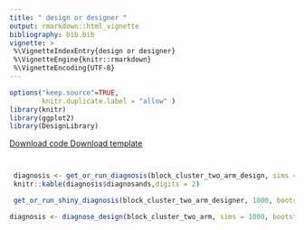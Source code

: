 ```yaml
---
title: " design or designer " 
output: rmarkdown::html_vignette
bibliography: bib.bib
vignette: >
 %\VignetteIndexEntry{design or designer}
 %\VignetteEngine{knitr::rmarkdown}
 %\VignetteEncoding{UTF-8}
---
```

              
```r
options("keep.source"=TRUE,
        knitr.duplicate.label = "allow" )
library(knitr)
library(ggplot2)
library(DesignLibrary)
```
              
<div class="btn-group">
  <a class="btn btn-primary" href="http://declaredesign.org/articles/block_cluster_two_arm.R">
     <i class="fa fa-code" title = "Download code for design" fa-2x></i> Download code
  </a>
  <a class="btn btn-primary" href="http://declaredesign.org/articles/block_cluster_two_arm_designer.RDS">
     <i class="fa fa-clipboard" title = "Download template for design" fa-2x></i> Download template
  </a> 
</div>
            
  



```r
```

  
```r
```
  

```r
 diagnosis <- get_or_run_diagnosis(block_cluster_two_arm_design, sims = 1000, bootstrap = FALSE)
 knitr::kable(diagnosis$diagnosands,digits = 2)
```
  
  

```r
 get_or_run_shiny_diagnosis(block_cluster_two_arm_designer, 1000, bootstrap = FALSE)
```
                     

```r
diagnosis <- diagnose_design(block_cluster_two_arm, sims = 1000, bootstrap = FALSE)
```


